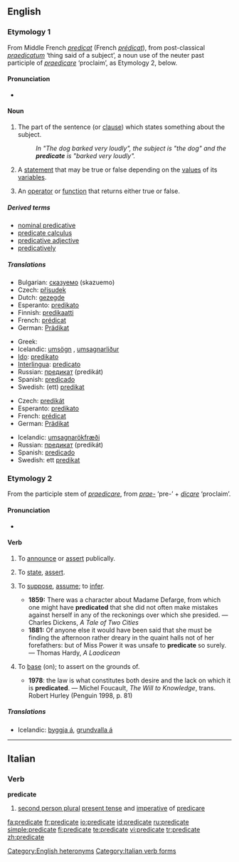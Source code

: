 {{wikipedia}}
==English==

===Etymology 1===
From Middle French ''[[predicat]]'' (French ''[[prédicat]]''), from post-classical {{L.}} ''[[praedicatum]]'' ‘thing said of a subject’, a noun use of the neuter past participle of ''[[praedicare]]'' ‘proclaim’, as Etymology 2, below.

====Pronunciation====
* {{IPA|/ˈprɛdɪkət/}}

====Noun====
{{en-noun}}

# {{grammar}} The part of the sentence (or [[clause]]) which states something about the subject.
#: ''In "The dog barked very loudly", the subject is "the dog" and the '''predicate''' is "barked very loudly".''
# {{logic}} A [[statement]] that may be true or false depending on the [[value]]s of its [[variable]]s.
# {{computing}} An [[operator]] or [[function]] that returns either true or false.

=====Derived terms=====
* [[nominal predicative]]
* [[predicate calculus]]
* [[predicative adjective]]
* [[predicatively]]

=====Translations=====
{{trans-top|grammar}}
* Bulgarian: [[сказуемо]] (skazuemo) {{n}}
* Czech: [[přísudek]] {{m}}
* Dutch: [[gezegde]] {{n}}
* Esperanto: [[predikato]]
* Finnish: [[predikaatti]]
* French: [[prédicat]] {{m}}
* German: [[Prädikat]] {{n}}
{{trans-mid}}
* Greek: {{t|el|κατηγόρημα|n|tr=katigórima}}
* Icelandic: [[umsögn]] {{f}}, [[umsagnarliður]] {{m}}
* [[Ido]]: [[predikato]] {{m}}
* [[Interlingua]]: [[predicato]]
* Russian: [[предикат]] (predikát) {{m}}
* Spanish: [[predicado]] {{m}}
* Swedish: (ett) [[predikat]]
{{trans-bottom}}

{{trans-top|logic}}
* Czech: [[predikát]] {{m}}
* Esperanto: [[predikato]]
* French: [[prédicat]] {{m}}
* German: [[Prädikat]] {{n}}
{{trans-mid}}
* Icelandic: [[umsagnarökfræði]] {{f}}
* Russian: [[предикат]] (predikát) {{m}}
* Spanish: [[predicado]] {{m}}
* Swedish: ett [[predikat]]
{{trans-bottom}}

===Etymology 2===
From the participle stem of {{L.}} ''[[praedicare]]'', from ''[[prae-]]'' ‘pre-’ + ''[[dicare]]'' ‘proclaim’.

====Pronunciation====
* {{IPA|/ˈprɛdɪˌkeɪt/}}

====Verb====
{{en-verb|predicat|ing}}

# {{transitive}} To [[announce]] or [[assert]] publically.
# {{context|transitive|logic}} To [[state]], [[assert]].
# {{transitive}} To [[suppose]], [[assume]]; to [[infer]].
#* '''1859:''' There was a character about Madame Defarge, from which one might have '''predicated''' that she did not often make mistakes against herself in any of the reckonings over which she presided. — Charles Dickens, ''A Tale of Two Cities''
#* '''1881:''' Of anyone else it would have been said that she must be finding the afternoon rather dreary in the quaint halls not of her forefathers:  but of Miss Power it was unsafe to '''predicate''' so surely. — Thomas Hardy, ''A Laodicean''
# {{context|transitive|originally|US}} To [[base]] (on); to assert on the grounds of.
#* '''1978''': the law is what constitutes both desire and the lack on which it is '''predicated'''. — Michel Foucault, ''The Will to Knowledge'', trans. Robert Hurley (Penguin 1998, p. 81)

=====Translations=====
{{trans-top|to base on, to assert on the grounds of}}
* Icelandic: [[byggja á]], [[grundvalla á]]
{{trans-mid}}
{{trans-bottom}}

[[Category:English heteronyms]]

----

==Italian==

===Verb===
'''predicate'''

# [[second person plural]] [[present tense]] and [[imperative]] of [[predicare]]

[[Category:Italian verb forms]]

[[fa:predicate]]
[[fr:predicate]]
[[io:predicate]]
[[id:predicate]]
[[ru:predicate]]
[[simple:predicate]]
[[fi:predicate]]
[[te:predicate]]
[[vi:predicate]]
[[tr:predicate]]
[[zh:predicate]]